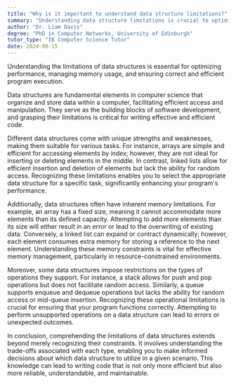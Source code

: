 ```yaml
---
title: "Why is it important to understand data structure limitations?"
summary: "Understanding data structure limitations is crucial to optimise performance, memory usage, and to ensure correct and efficient program execution."
author: "Dr. Liam Davis"
degree: "PhD in Computer Networks, University of Edinburgh"
tutor_type: "IB Computer Science Tutor"
date: 2024-08-15
---
```


Understanding the limitations of data structures is essential for optimizing performance, managing memory usage, and ensuring correct and efficient program execution.

Data structures are fundamental elements in computer science that organize and store data within a computer, facilitating efficient access and manipulation. They serve as the building blocks of software development, and grasping their limitations is critical for writing effective and efficient code.

Different data structures come with unique strengths and weaknesses, making them suitable for various tasks. For instance, arrays are simple and efficient for accessing elements by index; however, they are not ideal for inserting or deleting elements in the middle. In contrast, linked lists allow for efficient insertion and deletion of elements but lack the ability for random access. Recognizing these limitations enables you to select the appropriate data structure for a specific task, significantly enhancing your program's performance.

Additionally, data structures often have inherent memory limitations. For example, an array has a fixed size, meaning it cannot accommodate more elements than its defined capacity. Attempting to add more elements than its size will either result in an error or lead to the overwriting of existing data. Conversely, a linked list can expand or contract dynamically; however, each element consumes extra memory for storing a reference to the next element. Understanding these memory constraints is vital for effective memory management, particularly in resource-constrained environments.

Moreover, some data structures impose restrictions on the types of operations they support. For instance, a stack allows for push and pop operations but does not facilitate random access. Similarly, a queue supports enqueue and dequeue operations but lacks the ability for random access or mid-queue insertion. Recognizing these operational limitations is crucial for ensuring that your program functions correctly. Attempting to perform unsupported operations on a data structure can lead to errors or unexpected outcomes.

In conclusion, comprehending the limitations of data structures extends beyond merely recognizing their constraints. It involves understanding the trade-offs associated with each type, enabling you to make informed decisions about which data structure to utilize in a given scenario. This knowledge can lead to writing code that is not only more efficient but also more reliable, understandable, and maintainable.
    